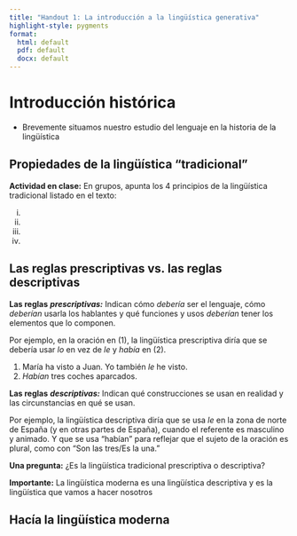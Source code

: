 ```yaml
---
title: "Handout 1: La introducción a la lingüística generativa"
highlight-style: pygments
format:
  html: default
  pdf: default
  docx: default
---
```


# Introducción histórica

- Brevemente situamos nuestro estudio del lenguaje en la historia de la lingüística

## Propiedades de la lingüística “tradicional”

**Actividad en clase:** En grupos, apunta los 4 principios de la lingüística tradicional listado en el texto:

i. 

ii. 

iii. 

iv.

## Las reglas prescriptivas vs. las reglas descriptivas

**Las reglas** ***prescriptivas:*** Indican cómo *debería* ser el lenguaje, cómo *deberían* usarla los hablantes y qué funciones y usos *deberían* tener los elementos que lo componen. 

Por ejemplo, en la oración en (1), la lingüística prescriptiva diría que se debería usar *lo* en vez de *le* y *había* en (2). 

1. María ha visto a Juan. Yo también *le* he visto. 
2. *Habían* tres coches aparcados.

**Las reglas** ***descriptivas:*** Indican qué construcciones se usan en realidad y las circunstancias en qué se usan.

Por ejemplo, la lingüística descriptiva diría que se usa *le* en la zona de norte de España (y en otras partes de España), cuando el referente es masculino y animado. Y que se usa “habían” para reflejar que el sujeto de la oración es plural, como con “Son las tres/Es la una.”

**Una pregunta:** ¿Es la lingüística tradicional prescriptiva o descriptiva?

**Importante:** La lingüística moderna es una lingüística descriptiva y es la lingüística que vamos a hacer nosotros

## Hacía la lingüística moderna

